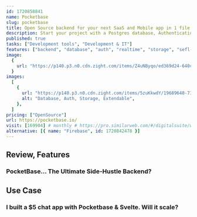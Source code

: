 ```yaml
---
id: 1720858841
name: Pocketbase
slug: pocketbase
title: Open Source backend for your next SaaS and Mobile app in 1 file
description: Start your project with a Postgres database, Authentication, instant APIs, Edge Functions, Realtime subscriptions, Storage, and Vector embeddings.
published: true
tasks: ["Development tools", "Development & IT"]
features: ["backend", "database", "auth", "realtime", "storage", "sefl-host"]
image:
  {
    url: "https://p140.p3.n0.cdn.zight.com/items/Z4uNByqo/ed369d24-640c-4673-be90-34aecbad6efe.jpg",
  }
images:
  [
    {
      url: "https://p140.p3.n0.cdn.zight.com/items/5zuKkwdY/19689648-71b4-49f3-bd41-1c04129b258f.jpg",
      alt: "Database, Auth, Storage, Extendable",
    },
  ]
pricing: ["OpenSource"]
url: https://pocketbase.io/
visit: [169904] # monthly # https://pro.similarweb.com/#/digitalsuite/websiteanalysis/home
alternative: [{ name: "Firebase", id: 1720842478 }]
---
```


## Review, Features

### PocketBase... The Ultimate Side-Hustle Backend?

<DetailYoutube videoId="Wqy3PBEglXQ" startTime={0} />

## Use Case

### I built a $5 chat app with Pocketbase & Svelte. Will it scale?

<DetailYoutube videoId="gUYBFDPZ5qk" startTime={0} />
